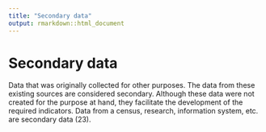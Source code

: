 ```yaml
---
title: "Secondary data"
output: rmarkdown::html_document
---
```


# Secondary data

Data that was originally collected for  other  purposes. The data from these  existing sources are considered  secondary.  Although these data were not created for  the purpose at  hand, they facilitate the  development of the required  indicators.  Data from a  census, research,  information  system, etc. are secondary  data (23).
